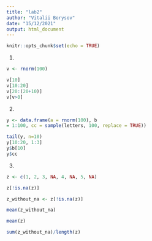 ```yaml
---
title: "lab2"
author: "Vitalii Borysov"
date: "15/12/2021"
output: html_document
---
```


```r
knitr::opts_chunk$set(echo = TRUE)
```

1.

```r

v <- rnorm(100)

v[10]
v[10:20]
v[20:(20+10)]
v[v>0]
```

2.

```r
y <- data.frame(a = rnorm(100), b
= 1:100, cc = sample(letters, 100, replace = TRUE))

tail(y, n=10)
y[10:20, 1:3]
y$b[10]
y$cc
```

3.

```r
z <- c(1, 2, 3, NA, 4, NA, 5, NA)

z[!is.na(z)]

z_without_na <- z[!is.na(z)]

mean(z_without_na)

mean(z)

sum(z_without_na)/length(z)
```



